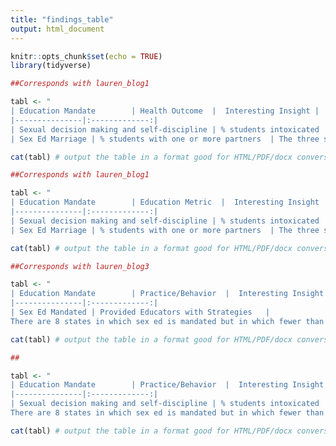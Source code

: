 ```yaml
---
title: "findings_table"
output: html_document
---
```


```r
knitr::opts_chunk$set(echo = TRUE)
library(tidyverse)
```

```r
##Corresponds with lauren_blog1

tabl <- "
| Education Mandate        | Health Outcome  |  Interesting Insight |
|---------------|:-------------:|
| Sexual decision making and self-discipline | % students intoxicated   |  Suggests that education on sexual decision making may not be effective, since those states where most students were intoxicated during their last sexual encounter do mandate this type of education. |
| Sex Ed Marriage | % students with one or more partners  | The three states in which the most students have had four or more sexual partners also mandate sex ed that emphasises waiting for marriage to have sex. |"

cat(tabl) # output the table in a format good for HTML/PDF/docx conversion
```
```r
##Corresponds with lauren_blog1

tabl <- "
| Education Mandate        | Education Metric  |  Interesting Insight
|---------------|:-------------:|
| Sexual decision making and self-discipline | % students intoxicated   |  Suggests that education on sexual decision making may not be effective, since those states where most students were intoxicated during their last sexual encounter do mandate this type of education. |
| Sex Ed Marriage | % students with one or more partners  | The three states in which the most students have had four or more sexual partners also mandate sex ed that emphasises waiting for marriage to have sex. |"

cat(tabl) # output the table in a format good for HTML/PDF/docx conversion
```

```r
##Corresponds with lauren_blog3

tabl <- "
| Education Mandate        | Practice/Behavior  |  Interesting Insight |
|---------------|:-------------:|
| Sex Ed Mandated | Provided Educators with Strategies   | 
There are 8 states in which sex ed is mandated but in which fewer than 70% of schools provide teachers strategies for teaching sex ed. In these states, teachers have a large amount of discretion. (However, it is unclear if this disparity between mandate and policy has an effect on student health. All of these 8 states have an STD index of 0.45 or lower, scoring better than about half of all states. In fact, one of the states, Vermont, has the lowest STD index of any state. By another metric, births per 1,000 girls, this result is less definitive: the states fall over a wide range, from 27.2 (Kentucky) to 8.8 (Vermont).) |"

cat(tabl) # output the table in a format good for HTML/PDF/docx conversion
```

```r
##

tabl <- "
| Education Mandate        | Practice/Behavior  |  Interesting Insight |
|---------------|:-------------:|
| Sexual decision making and self-discipline | % students intoxicated   | 
There are 8 states in which sex ed is mandated but in which fewer than 70% of schools provide teachers strategies for teaching sex ed. In these states, teachers have a large amount of discretion. (However, it is unclear if this disparity between mandate and policy has an effect on student health. All of these 8 states have an STD index of 0.45 or lower, scoring better than about half of all states. In fact, one of the states, Vermont, has the lowest STD index of any state. By another metric, births per 1,000 girls, this result is less definitive: the states fall over a wide range, from 27.2 (Kentucky) to 8.8 (Vermont).) |"

cat(tabl) # output the table in a format good for HTML/PDF/docx conversion
```
